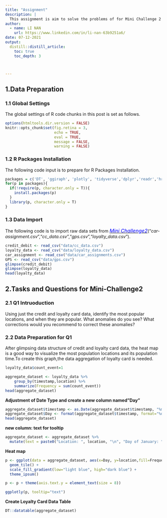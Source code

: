 ```yaml
---
title: "Assignment"
description: |
  This assignment is aim to solve the problems of for Mini Challenge 2
author:
  - name: LI NAN
    url: https://www.linkedin.com/in/li-nan-63b9251a6/
date: 07-12-2021
output:
  distill::distill_article:
    toc: true
    toc_depth: 3



---
```


## 1.Data Preparation

### 1.1 Global Settings

The global settings of R code chunks in this post is set as follows. 

```r
options(htmltools.dir.version = FALSE)
knitr::opts_chunk$set(fig.retina = 3,
                      echo = TRUE,
                      eval = TRUE,
                      message = FALSE,
                      warning = FALSE)
```

### 1.2 R Packages Installation

The following code input is to prepare for R Packages Installation.

```r
packages = c('DT', 'ggiraph', 'plotly', 'tidyverse','dplyr','readr','hrbrthemes')
for(p in packages){
  if(!require(p, character.only = T)){
    install.packages(p)
  }
  library(p, character.only = T)
}

```

### 1.3 Data Import
The following code is to import raw data sets from [<font size="3"  color="blue">*Mini Challenge2*</font>](https://vast-challenge.github.io/2021/MC2.html)("*car-assignment.csv*","*cc_data.csv*","*gps.csv*","*loyalty_data.csv*").

```r
credit_debit <- read_csv("data/cc_data.csv")
loyalty_data <- read_csv("data/loyalty_data.csv")
car_assignment <- read_csv("data/car_assignments.csv")
GPS <- read_csv("data/gps.csv")
glimpse(credit_debit)
glimpse(loyalty_data)
head(loyalty_data)
```
## 2.Tasks and Questions for Mini-Challenge2

### 2.1 Q1 Intruoduction

Using just the credit and loyalty card data, identify the most popular locations, and when they are popular. What anomalies do you see? What corrections would you recommend to correct these anomalies?


### 2.2 Data Preparation for Q1

After glimpsing data structure of credit and loyalty card data, the heat map is a good way to visualize the most population locations and its population time.To create this graph,the data aggregation of loyalty card is needed.

```r
loyalty_data$count_event=1

aggregate_dataset <- loyalty_data %>% 
    group_by(timestamp,location) %>% 
    summarize(Frequency = sum(count_event))
head(aggregate_dataset)
```
**Adjustment of Date Type and create a new column named"Day"**
```r
aggregate_dataset$timestamp <- as.Date(aggregate_dataset$timestamp, "%m/%d/%Y")
aggregate_dataset$Day <- format(aggregate_dataset$timestamp, format="%d")
head(aggregate_dataset)
```
**new column: text for tooltip**
```r
aggregate_dataset <- aggregate_dataset %>%
  mutate(text = paste0("Location: ", location, "\n", "Day of January: ", Day, "\n", "Frequency: ",Frequency))
```


**Heat map**
```r
p <- ggplot(data = aggregate_dataset, aes(x=Day, y=location,fill=Frequency,text=text)) + 
  geom_tile() +
  scale_fill_gradient(low="light blue", high="dark blue") +
  theme_ipsum()

p <- p + theme(axis.text.y = element_text(size = 8))

ggplotly(p, tooltip="text")
```

**Create Loyalty Card Data Table**
```r
DT::datatable(aggregate_dataset)
```
